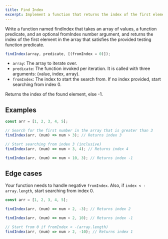 ```yaml
---
title: Find Index
excerpt: Implement a function that returns the index of the first element in the array that satisfies the provided testing function.
---
```


Write a function named findIndex that takes an array of values, a function predicate, and an optional fromIndex number argument, and returns the index of the first element in the array that satisfies the provided testing function predicate.

```js
findIndex(array, predicate, [(fromIndex = 0)]);
```

- `array`: The array to iterate over.
- `predicate`: The function invoked per iteration. It is called with three arguments: (value, index, array).
- `fromIndex`: The index to start the search from. If no index provided, start searching from index 0.

Returns the index of the found element, else -1.

## Examples

```js
const arr = [1, 2, 3, 4, 5];

// Search for the first number in the array that is greater than 3
findIndex(arr, (num) => num > 3); // Returns index 3

// Start searching from index 3 (inclusive)
findIndex(arr, (num) => num > 3, 4); // Returns index 4

findIndex(arr, (num) => num > 10, 3); // Returns index -1
```

## Edge cases

Your function needs to handle negative `fromIndex`. Also, if `index < - array.length`, start searching from index 0.

```js
const arr = [1, 2, 3, 4, 5];

findIndex(arr, (num) => num > 2, -3); // Returns index 2

findIndex(arr, (num) => num > 2, 10); // Returns index -1

// Start from 0 if fromIndex < -(array.length)
findIndex(arr, (num) => num > 2, -10); // Returns index 1
```
